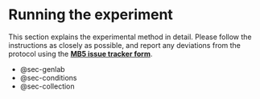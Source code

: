 # Running the experiment {#sec-running .unnumbered}

This section explains the experimental method in detail. Please follow the instructions as closely as possible, and report any deviations from the protocol using the <a href="https://docs.google.com/forms/d/e/1FAIpQLSfXoKjJo3XgGuXCLhWhzEDz0UrJ7tmio-70SoS24g4vqc4Utg/viewform?usp=sf_link" target="_blank"><b>MB5 issue tracker form</b></a>.

-   @sec-genlab
-   @sec-conditions
-   @sec-collection